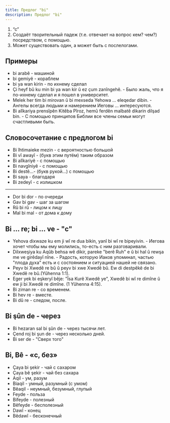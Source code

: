 ```yaml
---
title: Предлог "bi"
description: Предлог "bi"
---
```


1. “c”
2. Cоздаёт творительный падеж (т.е. отвечает на вопрос кем? чем?) посредством, с помощью.
3. Может существовать один, а может быть с послелогами.

## Примеры

- bi arabê - машиной
- bi gemiyê - кораблем
- bi ya wan kirin - по ихнему сделал
- Çi heyf bû ku min bi ya wan kir û ez çum zanîngehê. - Было жаль, что я по-ихнему сделал и я пошел в университет.
- Melek her tim bi mirovan û bi mexseda Yehowa ... eleqedar dibin. - Ангелы всегда людьми и намерением Иеговы ... интересуются.
- Bi alîkariya prensîpên Kitêba Pîroz, hemû ferdên malbatê dikarin dilşad bin. - С помощью принципов Библии все члены семьи могут счастливыми быть.

## Словосочетание с предлогом bi

- Bi îhtimaieke mezin - с вероятностью большой
- Bi vî awayî - (букв этим путём) таким образом
- Bi alîkariyê - с помощью
- Bi navgîniyê - с помощью
- Bi destê...- (букв рукой...) с помощью
- Bi saya - благодаря
- Bi zedeyî - с излишком

---

- Dor bi dor - по очереди
- Gav bi gav - шаг за шагом
- Rû bi rû - лицом к лицу
- Mal bi mal - от дома к дому

## Bi ... re; bi ... ve - "с"

- Yehova dixwaze ku em ji wî re dua bikin, yanî bi wî re bipeyivin. - Иегова хочет чтобы мы ему молились, то-есть с ним разговаривали.
- Dilxweşiya ku Aqûb behsa wê dikir, pareke "berê Ruh" e û bi hal û rewşa me ve girêdayî nîne. - Радость, которую Иаков упоминал, частью "плода духа" есть и с состоянием и ситуацией нашей не связано.
- Peyv bi Xwedê re bû û peyv bi xwe Xwedê bû. Ew di destpêkê de bi Xwedê re bû.(Yûhenna 1:1).
- Eger yek bi eşkeryî bêje: "Îsa Kurê Xwedê ye", Xwedê bi wî re dimîne û ew ji bi Xwedê re dimîne. (1 Yûhenna 4:15).
- Bi ziman re - со временем.
- Bi hev re - вместе.
- Bi dû re - следом, после.

## Bi şûn de - через

- Bi hezaran sal bi şûn de - через тысячи лет.
- Çend roj bi şun de - через несколько дней.
- Bi ser de - "Сверх того"

## Bi, Bê - «с, без»

- Çaya bi şekir - чай с сахаром
- Çaya bê şekir - чай без сахара
- Aqil - ум, разум
- Biaqil - умный, разумный (с умом)
- Bêaqil - неумный, безумный, глупый
- Feyde - польза
- Bifeyde - полезный
- Bêfeyde - бесполезный
- Dawî - конец
- Bêdawî - бесконечный
